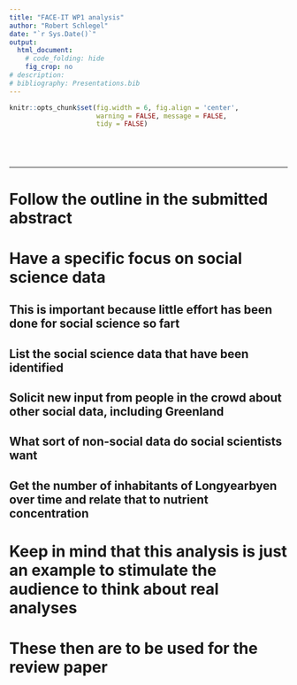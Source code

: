 ```yaml
---
title: "FACE-IT WP1 analysis"
author: "Robert Schlegel"
date: "`r Sys.Date()`"
output:
  html_document:
    # code_folding: hide
    fig_crop: no
# description:
# bibliography: Presentations.bib
---
```


```r
knitr::opts_chunk$set(fig.width = 6, fig.align = 'center',
                      warning = FALSE, message = FALSE, 
                      tidy = FALSE)
```

<br>

# 
***

# Follow the outline in the submitted abstract

# Have a specific focus on social science data
## This is important because little effort has been done for social science so fart
## List the social science data that have been identified
## Solicit new input from people in the crowd about other social data, including Greenland
## What sort of non-social data do social scientists want
## Get the number of inhabitants of Longyearbyen over time and relate that to nutrient concentration
# Keep in mind that this analysis is just an example to stimulate the audience to think about real analyses
# These then are to be used for the review paper

